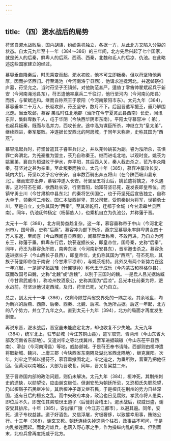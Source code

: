 ```yaml
---
---
---
```

title: （四）淝水战后的局势
---



苻坚自淝水战败后，国内胡族，纷纷乘机独立，各据一方，从此北方又陷入分裂的状态。自太元九年至十一年（384～386）的三年间，北方先后兴起了七个国家，就是羌人的后秦，鲜卑人的后燕、西燕、西秦，北魏和氐人的后凉、仇池。在此略述这些国家建立的经过。

慕容垂自降秦后，时思乘变而起，淝水初败，他本可立即叛秦，但以苻坚待他素厚，因而护坚西归。行至渑池（今河南洛宁县西），他请求巡抚河北，并返邺祭扫庐墓，苻坚允之。当时苻坚子丕镇邺，对他防范甚严。适值丁零酋帅翟斌起兵于新安（今河南渑池县东），苻丕遣他率羸兵二千往讨，他行至河内（今河南沁阳县）而叛，与翟斌连和。继而自称燕王于荥阳（今河南荥阳市东）。太元九年（384），慕容垂率二十万人，长驱攻邺，苻丕坚守，数月不下。后因晋遣军援丕，垂乃解围北走。当垂攻邺，慕容 弟泓时任北地郡（治所在今宁夏灵武县西南）长史，闻讯东奔，集鲜卑数千人，屯于华阴（今陕西华阴市东南）。平阳太守慕容冲（ 弟），也起兵叛秦，既而与泓并力，西攻长安。途中泓为谋臣所杀，冲继立为“皇太弟”，继续西进，秦军屡败。冲遂据长安西北的阿房城，于同年末称帝，史称其国为“西燕”。

慕容泓起兵时，苻坚曾遣其子睿率兵讨之，并以羌帅姚苌为副。睿为泓所杀，苌惧罪亡奔渭北，为羌豪推为盟主，苌乃自称秦王。继而进屯北地，以观时变。姚苌为姚襄弟，襄自为桓温败于伊水，奔平阳，其后西入关，秦人截击杀之，苌乃率众降秦，苻坚对之甚为亲重，至此叛秦而独立。太元十年（385），慕容冲屡攻长安，城内大饥，苻坚以太子宏守长安，自率数百骑出奔五将山（在今陕西岐山县东北）。继而宏亦出奔，慕容冲遂入长安。苻坚至五将山后，姚苌遣将擒之，不久遇害。这时苻丕在邺，欲西赴长安，行至晋阳，始知苻坚已死，遂发丧即皇帝位。而镇守勇士川（今甘肃榆中县东北）的秦将乞伏国仁，也于苻坚死后宣告独立，自称大单于，领秦河二州牧。国仁本陇西鲜卑，其父司繁，受前秦封为将军，世镇勇士川，至是自立，史称其国为“西秦”。至其弟乾归，迁都于金城（今甘肃皋兰县西南）。同年，仇池氐帅杨定（杨纂族人），也乘机自立为仇池公，并称藩于晋。

太元十一年（386），北方局势益趋复杂。这一年，慕容垂称帝于中山（今河北定州市），国号燕，史称“后燕”。慕容冲为部下所杀，燕宗室慕容永率鲜卑男女四十万人东返，至闻喜（今山西闻喜县西南），闻慕容垂称帝，不敢再进，乃自立为河东王，称藩于垂。鲜卑东行后，姚苌遂据长安，即皇帝位，国号秦，史称“后秦”。同年，苻丕为慕容永所败，南奔东垣（今河南新安县东），晋军邀击杀之。慕容永遂进据长子（今山西长子县西），即皇帝位，史仍称其国为“西燕”。苻丕死后，其族子苻登即帝位于南安（今甘肃平凉市），与姚苌相持。此外又有两个新势力在这一年兴起，一是鲜卑拓跋珪（什翼犍孙）称代王于成乐（今内蒙古和林格尔县），既而改国号曰魏，史称“北魏”或“后魏”，以别于三国时的魏。一是氐人吕光据姑臧（今甘肃武威市），称凉州牧酒泉公，史称其国为“后凉”。吕光本仕前秦为将，淝水战前，苻坚派他讨定西域，及归，苻坚已死，光乃自立。

总之，到太元十一年（386），仅剩今陕甘两省交界处的一隅之地，其余地盘，均为新兴的后燕、西燕、后秦、西秦、北魏、后凉、仇池所占据。后这一年起，北方的八个势力，并立了九年之久。直到太元十九年（394），北方的局面才再度发生剧变。

再说东晋，淝水战后，晋室虽未能底定北方，却也收复不少失地。太元九年（384），统军北上，驻节彭城（今江苏铜山县），遣军取兖、青两州（今山东省大部及河南省东部地）。又遣刘牢之等北伐冀州，晋军进据碻磝（今山东茌平县西南）、滑台（今河南滑县）等地，威胁邺城，于是苻丕奉书请降。西部则由桓冲遣将取新城、魏兴、上庸三郡（今陕西省东南隅及湖北省西北隅地），继克襄阳。次年，刘牢之至邺以援苻丕，慕容垂撤围北走，牢之追之，为垂所败，晋室乃把他征回。但黄河以南地区，大部为晋收复。同年，晋又复梁益二州。

至于晋帝国内部的政治问题，则仍未解决。太元九年（384），桓冲死，其荆州刺史的遗缺，以勋望论，应由谢玄继任。但谢安恐为朝廷所忌，又恐桓氏失职怨望，乃以桓豁子石民继冲位，其后桓冲子谦又继石民，于是桓氏在荆州的势力日益深固，遂有日后的桓玄之乱。而中央政府本身，政治也日见腐败。孝武帝将人愚柔，即位后不久，即宠任其弟琅玡王道子（后徙封会稽王）。淝水战后，权威日盛，谢安受其排斥。十年（385），安出镇广陵（今江苏江都市），以避其逼。同年，安死，道子专权益甚。道子好酒色，又信浮屠，穷极奢侈，以致嬖幸用事，贿赂公行。十三年（388），谢玄又死。朝廷连续失掉这两个柱石，政事益不可问，于是内乱接连而起。而北府雄兵，也落入野心家之手，作为操纵内乱的资本。但到晋末，北府兵曾再度扬威于北方。